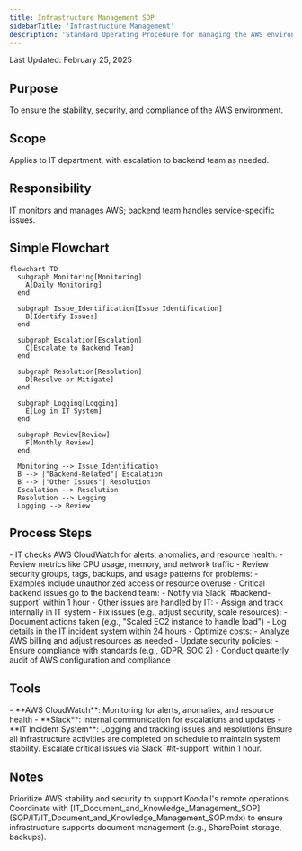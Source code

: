 ```yaml
---
title: Infrastructure Management SOP
sidebarTitle: 'Infrastructure Management'
description: 'Standard Operating Procedure for managing the AWS environment'
---
```


<Note>Last Updated: February 25, 2025</Note>

## Purpose
To ensure the stability, security, and compliance of the AWS environment.

## Scope
Applies to IT department, with escalation to backend team as needed.

## Responsibility
IT monitors and manages AWS; backend team handles service-specific issues.

## Simple Flowchart
```mermaid
flowchart TD
  subgraph Monitoring[Monitoring]
    A[Daily Monitoring]
  end

  subgraph Issue_Identification[Issue Identification]
    B[Identify Issues]
  end

  subgraph Escalation[Escalation]
    C[Escalate to Backend Team]
  end

  subgraph Resolution[Resolution]
    D[Resolve or Mitigate]
  end

  subgraph Logging[Logging]
    E[Log in IT System]
  end

  subgraph Review[Review]
    F[Monthly Review]
  end

  Monitoring --> Issue_Identification
  B --> |"Backend-Related"| Escalation
  B --> |"Other Issues"| Resolution
  Escalation --> Resolution
  Resolution --> Logging
  Logging --> Review
```

## Process Steps
<Steps>
  <Step title="Daily Monitoring">
    - IT checks AWS CloudWatch for alerts, anomalies, and resource health:
      - Review metrics like CPU usage, memory, and network traffic
  </Step>

  <Step title="Identify Issues">
    - Review security groups, tags, backups, and usage patterns for problems:
      - Examples include unauthorized access or resource overuse
  </Step>

  <Step title="Escalate if Needed">
    - Critical backend issues go to the backend team:
      - Notify via Slack `#backend-support` within 1 hour
    - Other issues are handled by IT:
      - Assign and track internally in IT system
  </Step>

  <Step title="Resolve or Mitigate">
    - Fix issues (e.g., adjust security, scale resources):
      - Document actions taken (e.g., "Scaled EC2 instance to handle load")
      - Log details in the IT incident system within 24 hours
  </Step>

  <Step title="Monthly Review">
    - Optimize costs:
      - Analyze AWS billing and adjust resources as needed
    - Update security policies:
      - Ensure compliance with standards (e.g., GDPR, SOC 2)
    - Conduct quarterly audit of AWS configuration and compliance
  </Step>
</Steps>

## Tools
<CardGroup cols={1}>
  <Card title="Key Tools" icon="wrench">
    - **AWS CloudWatch**: Monitoring for alerts, anomalies, and resource health
    - **Slack**: Internal communication for escalations and updates
    - **IT Incident System**: Logging and tracking issues and resolutions
  </Card>
</CardGroup>

<Warning>
  Ensure all infrastructure activities are completed on schedule to maintain system stability.
  Escalate critical issues via Slack `#it-support` within 1 hour.
</Warning>

## Notes
<CardGroup cols={2}>
  <Card title="Stability Focus" icon="server">
    Prioritize AWS stability and security to support Koodall's remote operations.
  </Card>
  
  <Card title="Integration" icon="link">
    Coordinate with [IT_Document_and_Knowledge_Management_SOP](SOP/IT/IT_Document_and_Knowledge_Management_SOP.mdx) to ensure infrastructure supports document management (e.g., SharePoint storage, backups).
  </Card>
</CardGroup>
